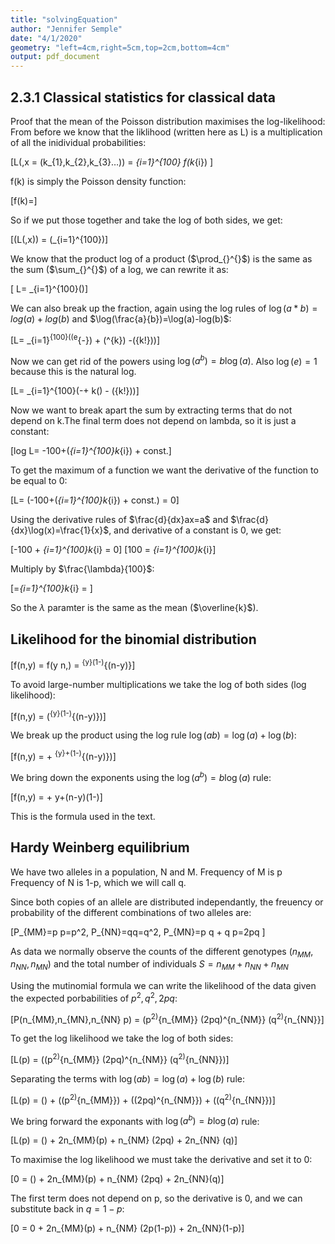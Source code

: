 ```yaml
--- 
title: "solvingEquation" 
author: "Jennifer Semple" 
date: "4/1/2020"
geometry: "left=4cm,right=5cm,top=2cm,bottom=4cm"
output: pdf_document 
--- 
```

## 2.3.1 Classical statistics for classical data

Proof that the mean of the Poisson distribution maximises the log-likelihood:
From before we know that the liklihood (written here as L) is a multiplication
of all the inidividual probabilities:

\[L(\lambda,x = (k_{1},k_{2},k_{3}...)) = \prod_{i=1}^{100} f(k_{i}) \]

f(k) is simply the Poisson density function:

\[f(k)=\frac{e^{-\lambda}\lambda^{k}}{k!}\]

So if we put those together and take the log of both sides, we get:

\[\log(L(\lambda,x)) =
\log(\prod_{i=1}^{100}\frac{e^{-\lambda}\lambda^{k}}{k!})\]

We know that the product log of a product ($\prod_{}^{}$) is the same as the sum
($\sum_{}^{}$) of a log, we can rewrite it as:

\[ \log L= \sum_{i=1}^{100}\log(\frac{e^{-\lambda}\lambda^{k}}{k!})\]

We can also break up the fraction, again using the log rules of
$\log(a*b)=log(a)+log(b)$ and $\log(\frac{a}{b})=\log(a)-log(b)$:

\[\log L= \sum_{i=1}^{100}(\log(e^{-\lambda}) + \log(\lambda^{k}) -\log({k!}))\]

Now we can get rid of the powers using $\log(a^{b})=b\log(a)$. Also $\log(e)=1$
because this is the natural log.

\[\log L= \sum_{i=1}^{100}(-\lambda + k\log(\lambda) - \log({k!}))\]

Now we want to break apart the sum by extracting terms that do not depend on
k.The final term does not depend on lambda, so it is just a constant:

\[log L= -100\lambda+\log\lambda(\sum_{i=1}^{100}k_{i}) + const.\]

To get the maximum of a function we want the derivative of the function to be
equal to 0:

\[\frac{d}{d\lambda}\log L=
\frac{d}{d\lambda}(-100\lambda+\log\lambda(\sum_{i=1}^{100}k_{i}) + const.) =
0\]

Using the derivative rules of $\frac{d}{dx}ax=a$ and
$\frac{d}{dx}\log(x)=\frac{1}{x}$, and derivative of a constant is 0, we get:

\[-100 + \frac{1}{\lambda}\sum_{i=1}^{100}k_{i} = 0\] \[100 =
\frac{1}{\lambda}\sum_{i=1}^{100}k_{i}\]

Multiply by $\frac{\lambda}{100}$:

\[\lambda=\frac{1}{100}\sum_{i=1}^{100}k_{i} = \overline{k}\] 

So the $\lambda$ paramter is the same as the mean ($\overline{k}$).


\newpage 
## Likelihood for the binomial distribution 

\[f(\theta \mid n,y) = f(y
\mid n,\theta) = \binom{n}{y}\theta^{y}(1-\theta)^{(n-y)}\]

To avoid large-number multiplications we take the log of both sides (log
likelihood): 

\[\log f(\theta \mid n,y) = \log
(\binom{n}{y}\theta^{y}(1-\theta)^{(n-y)})\]

We break up the product using the log rule $\log(ab)=\log(a)+\log(b)$:

\[\log f(\theta \mid n,y) = \log\binom{n}{y}+
\log\theta^{y}+\log(1-\theta)^{(n-y)})\]

We bring down the exponents using the $\log(a^{b})=b\log(a)$ rule:

\[\log f(\theta \mid n,y) = \log\binom{n}{y}+ y\log\theta+(n-y)\log(1-\theta)\]

This is the formula used in the text.

\newpage 
## Hardy Weinberg equilibrium

We have two alleles in a population, N and M. Frequency of M is p Frequency of N
is 1-p, which we will call q.

Since both copies of an allele are distributed independantly, the freuency or
probability of the different combinations of two alleles are:

\[P_{MM}=p \times p=p^2, P_{NN}=q\times q=q^2, P_{MN}=p \times q + q \times p=2pq \]

As data we normally observe the counts of the different genotypes
$(n_{MM},n_{NN}, n_{MN})$ and the total number of individuals
$S=n_{MM}+n_{NN}+n_{MN}$

Using the mutinomial formula we can write the likelihood of the data given the
expected porbabilities of $p^2,q^2,2pq$:

\[P(n_{MM},n_{MN},n_{NN} \mid
p) = \binom{S}{n_{MM},n_{MN},n_{NN}} (p^2)^{n_{MM}} \times (2pq)^{n_{NM}} \times (q^2)^{n_{NN}}\]

To get the log likelihood we take the log of both sides:

\[L(p) = \log(\binom{S}{n_{MM},n_{MN},n_{NN}}(p^2)^{n_{MM}} \times (2pq)^{n_{NM}} \times (q^2)^{n_{NN}})\]

Separating the terms with $\log(ab)=\log(a)+\log(b)$ rule:

\[L(p) = \log(\binom{S}{n_{MM},n_{MN},n_{NN}}) + \log((p^2)^{n_{MM}}) + \log((2pq)^{n_{NM}}) + \log((q^2)^{n_{NN}})\]

We bring forward the exponants with $\log(a^b)=b\log(a)$ rule:

\[L(p) = \log(\binom{S}{n_{MM},n_{MN},n_{NN}}) + 2n_{MM}\log(p) + n_{NM} \log(2pq) + 2n_{NN} \log(q)\]

To maximise the log likelihood we must take the derivative and set it to 0:

\[0 = \frac{d}{dp}\log(\binom{S}{n_{MM},n_{MN},n_{NN}}) + \frac{d}{dp}2n_{MM}\log(p) + \frac{d}{dp}n_{NM} \log(2pq) + \frac{d}{dp}2n_{NN}\log(q)\]

The first term does not depend on p, so the derivative is 0, and we can 
substitute back in $q=1-p$:

\[0 = 0 + \frac{d}{dp}2n_{MM}\log(p) + \frac{d}{dp}n_{NM} \log(2p(1-p)) + \frac{d}{dp}2n_{NN}\log(1-p)\]
